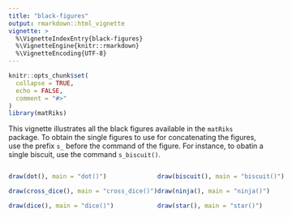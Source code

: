 ```yaml
---
title: "black-figures"
output: rmarkdown::html_vignette
vignette: >
  %\VignetteIndexEntry{black-figures}
  %\VignetteEngine{knitr::rmarkdown}
  %\VignetteEncoding{UTF-8}
---
```


```r
knitr::opts_chunk$set(
  collapse = TRUE,
  echo = FALSE,
  comment = "#>"
)
library(matRiks)
```

This vignette illustrates all the black figures available in the `matRiks` package. To obtain the single figures to use for concatenating the figures, use the prefix `s_` before the command of the figure. For instance, to obatin a single biscuit, use the command `s_biscuit()`. 

::::{style="display: flex;"}

:::{}
```r
draw(dot(), main = "dot()")
```



```r
draw(cross_dice(), main = "cross_dice()")
```

```r
draw(dice(), main = "dice()")
```


::: 

:::{}
```r
draw(biscuit(), main = "biscuit()")
```

```r
draw(ninja(), main = "ninja()")
```


```r
draw(star(), main = "star()")
```

:::

::::
